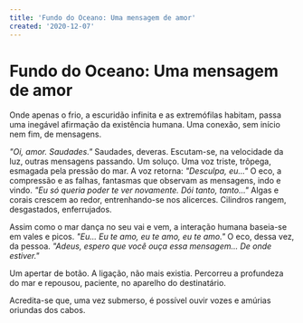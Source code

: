 ```yaml
---
title: 'Fundo do Oceano: Uma mensagem de amor'
created: '2020-12-07'
---
```


# Fundo do Oceano: Uma mensagem de amor

Onde apenas o frio, a escuridão infinita e as extremófilas habitam,
passa uma inegável afirmação da existência humana. Uma conexão, sem início nem fim, de mensagens.

_"Oi, amor. Saudades."_ Saudades, deveras. Escutam-se,
na velocidade da luz, outras mensagens passando. Um soluço.
Uma voz triste, trôpega, esmagada pela pressão do mar. A voz
retorna: _"Desculpa, eu..."_ O eco, a compressão e as falhas,
fantasmas que observam as mensagens, indo e vindo. _"Eu só
queria poder te ver novamente. Dói tanto, tanto..."_ Algas
e corais crescem ao redor, entrenhando-se nos alicerces.
Cilindros rangem, desgastados, enferrujados.

Assim como o mar dança no seu vai e vem, a interação humana
baseia-se em vales e picos. _"Eu... Eu te amo, eu te amo, eu
te amo."_ O eco, dessa vez, da pessoa. _"Adeus, espero que
você ouça essa mensagem... De onde estiver."_

Um apertar de botão. A ligação, não mais existia. Percorreu a
profundeza do mar e repousou, paciente, no aparelho do destinatário.

Acredita-se que, uma vez submerso, é possível ouvir vozes e
amúrias oriundas dos cabos.
